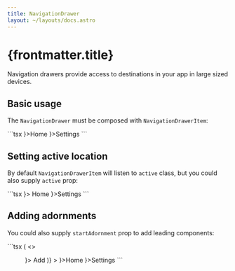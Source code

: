 ```yaml
---
title: NavigationDrawer
layout: ~/layouts/docs.astro
---
```



# {frontmatter.title}

Navigation drawers provide access to destinations in your app in large sized devices.

## Basic usage

The `NavigationDrawer` must be composed with `NavigationDrawerItem`:

<Playground>
  <BasicExample client:load />
  <div slot="code">
    ```tsx
    <NavigationDrawer class="max-w-[300px]">
      <NavigationDrawerItem icon={() => <Home />}>Home</NavigationDrawerItem>
      <NavigationDrawerItem icon={() => <Settings />}>Settings</NavigationDrawerItem>
    </NavigationDrawer>
    ```
  </div>
</Playground>

## Setting active location

By default `NavigationDrawerItem` will listen to `active` class, but you could also supply `active` prop:

<Playground>
  <ActiveExample client:load />
  <div slot="code">
    ```tsx
    <NavigationDrawer class="max-w-[300px]">
      <NavigationDrawerItem active icon={() => <Home />}>
        Home
      </NavigationDrawerItem>
      <NavigationDrawerItem icon={() => <Settings />}>Settings</NavigationDrawerItem>
    </NavigationDrawer>
    ```
  </div>
</Playground>

## Adding adornments

You could also supply `startAdornment` prop to add leading components:

<Playground>
  <AdornmentExample client:load />
  <div slot="code">
    ```tsx
    <NavigationDrawer
      class="max-w-[300px]"
      startAdornment={() => (
        <>
          <IconButton variant="standard">
            <Menu />
          </IconButton>
          <FAB variant="tertiary" icon={() => <Plus />}>
            Add
          </FAB>
        </>
      )}
    >
      <NavigationDrawerItem icon={() => <Home />}>Home</NavigationDrawerItem>
      <NavigationDrawerItem icon={() => <Settings />}>Settings</NavigationDrawerItem>
    </NavigationDrawer>
    ```
  </div>
</Playground>
